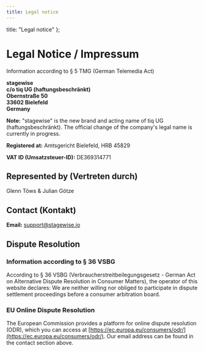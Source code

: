 ```yaml
---
title: Legal notice
---
```


  title: "Legal notice"
};

# Legal Notice / Impressum

Information according to § 5 TMG (German Telemedia Act)

**stagewise**<br/>
**c/o tiq UG (haftungsbeschränkt)**<br/>
**Obernstraße 50**<br/>
**33602 Bielefeld**<br/>
**Germany**

**Note:** "stagewise" is the new brand and acting name of tiq UG (haftungsbeschränkt). The official change of the company's legal name is currently in progress.

**Registered at:** Amtsgericht Bielefeld, HRB 45829

**VAT ID (Umsatzsteuer-ID):** DE369314771

## Represented by (Vertreten durch)

Glenn Töws & Julian Götze

## Contact (Kontakt)

**Email:** support@stagewise.io

## Dispute Resolution

### Information according to § 36 VSBG

According to § 36 VSBG (Verbraucherstreitbeilegungsgesetz - German Act on Alternative Dispute Resolution in Consumer Matters), the operator of this website declares: We are neither willing nor obliged to participate in dispute settlement proceedings before a consumer arbitration board.

### EU Online Dispute Resolution

The European Commission provides a platform for online dispute resolution (ODR), which you can access at [https://ec.europa.eu/consumers/odr/](https://ec.europa.eu/consumers/odr/).
Our email address can be found in the contact section above.